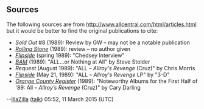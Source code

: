 <article id="6055650" title=Talk:Allroy's Revenge>
	<talkpage id="6055650" title="Talk:Allroy's Revenge">
{{album|class=stub}}
{{WikiProject Punk music|class=C|importance=Mid}}

== Sources ==

The following sources are from http://www.allcentral.com/html/articles.html but it would be better to find the original publications to cite:
*''Sold Out'' #8 (1989): Review by GW – may not be a notable publication
*''[[Rolling Stone]]'' (1989): review – no author given
*''[[Flipside (fanzine)|Flipside]]'' (spring 1989): &quot;Chedsey Interview&quot;
*''[[BAM (magazine)|BAM]]'' (1989): &quot;ALL...or Nothing at All&quot; by Steve Stolder
*''Request'' (August 1989): &quot;ALL – ''Allroy's Revenge'' (Cruz)&quot; by Chris Morris
*''[[Flipside (fanzine)|Flipside]]'' (May 21, 1989): &quot;ALL – ''Allroy's Revenge'' LP&quot; by &quot;3-D&quot;
*''[[Orange County Register]]'' (1989): &quot;Noteworthy Albums for the First Half of '89: All – ''Allroy’s Revenge'' (Cruz)&quot; by Cary Darling
--[[User:IllaZilla|IllaZilla]] ([[User talk:IllaZilla|talk]]) 05:52, 11 March 2015 (UTC)
	</talkpage>
</article>